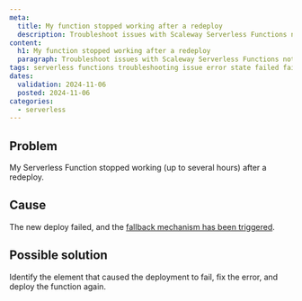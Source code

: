 ```yaml
---
meta:
  title: My function stopped working after a redeploy
  description: Troubleshoot issues with Scaleway Serverless Functions not working properly following a redeploy.
content:
  h1: My function stopped working after a redeploy
  paragraph: Troubleshoot issues with Scaleway Serverless Functions not working properly following a redeploy.
tags: serverless functions troubleshooting issue error state failed fail redeploy
dates:
  validation: 2024-11-06
  posted: 2024-11-06
categories:
  - serverless
---
```


## Problem

My Serverless Function stopped working (up to several hours) after a redeploy.

## Cause

The new deploy failed, and the [fallback mechanism has been triggered](/serverless/functions/reference-content/functions-limitations/#versioning-and-rollback).

## Possible solution

Identify the element that caused the deployment to fail, fix the error, and deploy the function again.